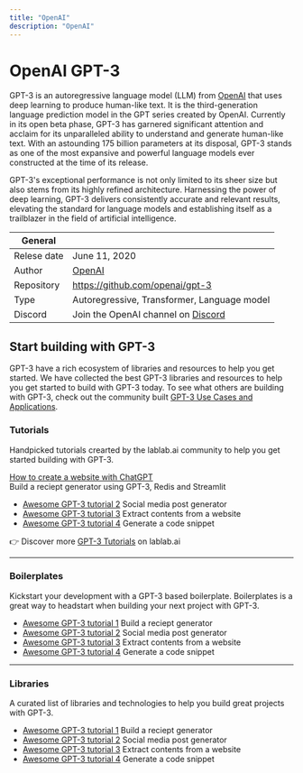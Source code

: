 ```yaml
---
title: "OpenAI"
description: "OpenAI"
---
```


# OpenAI GPT-3
GPT-3 is an autoregressive language model (LLM) from [OpenAI](https://lablab.ai/tech/openai/) that uses deep learning to produce human-like text. It is the third-generation language prediction model in the GPT series created by OpenAI. Currently in its open beta phase, GPT-3 has garnered significant attention and acclaim for its unparalleled ability to understand and generate human-like text. With an astounding 175 billion parameters at its disposal, GPT-3 stands as one of the most expansive and powerful language models ever constructed at the time of its release.

GPT-3's exceptional performance is not only limited to its sheer size but also stems from its highly refined architecture. Harnessing the power of deep learning, GPT-3 delivers consistently accurate and relevant results, elevating the standard for language models and establishing itself as a trailblazer in the field of artificial intelligence.

| General  |  |
| --- | --- |
| Relese date |  June 11, 2020 |
| Author | [OpenAI](https://lablab.ai/tech/openai/)  |
| Repository | https://github.com/openai/gpt-3 |
| Type | Autoregressive, Transformer, Language model |
| Discord | Join the OpenAI channel on [Discord](https://discord.gg/7nQsGTy) |




## Start building with GPT-3
GPT-3 have a rich ecosystem of libraries and resources to help you get started. We have collected the best GPT-3 libraries and resources to help you get started to build with GPT-3 today. To see what others are building with GPT-3, check out the community built [GPT-3 Use Cases and Applications](/apps/tech/gpt3).

### Tutorials
Handpicked tutorials crearted by the lablab.ai community to help you get started building with GPT-3.

[How to create a website with ChatGPT](https://lablab.ai/t/chatgpt-tutorial-how-to-create-a-website-with-chatgpt)     
Build a reciept generator using GPT-3, Redis and Streamlit 
* [Awesome GPT-3 tutorial 2](###) Social media post generator
* [Awesome GPT-3 tutorial 3](###) Extract contents from a website
* [Awesome GPT-3 tutorial 4](###) Generate a code snippet


👉 Discover more [GPT-3 Tutorials](https://lablab.ai/t/gpt-3) on lablab.ai

---

### Boilerplates
Kickstart your development with a GPT-3 based boilerplate. Boilerplates is a great way to headstart when building your next project with GPT-3.

* [Awesome GPT-3 tutorial 1](###) Build a reciept generator 
* [Awesome GPT-3 tutorial 2](###) Social media post generator
* [Awesome GPT-3 tutorial 3](###) Extract contents from a website
* [Awesome GPT-3 tutorial 4](###) Generate a code snippet

---

### Libraries
A curated list of libraries and technologies to help you build great projects with GPT-3.

* [Awesome GPT-3 tutorial 1](###) Build a reciept generator 
* [Awesome GPT-3 tutorial 2](###) Social media post generator
* [Awesome GPT-3 tutorial 3](###) Extract contents from a website
* [Awesome GPT-3 tutorial 4](###) Generate a code snippet







